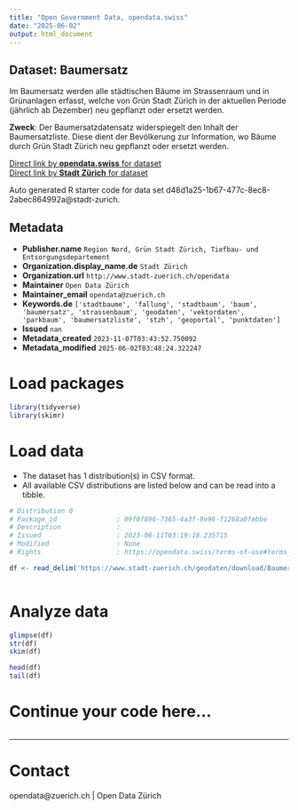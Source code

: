 ```yaml
---
title: "Open Government Data, opendata.swiss"
date: "2025-06-02"
output: html_document
---
```


## Dataset: Baumersatz

Im Baumersatz werden alle städtischen Bäume im Strassenraum und in Grünanlagen erfasst, welche von Grün Stadt Zürich in der aktuellen Periode (jährlich ab Dezember) neu gepflanzt oder ersetzt werden.

**Zweck**: Der Baumersatzdatensatz widerspiegelt den Inhalt der Baumersatzliste. Diese dient der Bevölkerung zur Information, wo Bäume durch Grün Stadt Zürich neu gepflanzt oder  ersetzt werden.

[Direct link by **opendata.swiss** for dataset](https://opendata.swiss/de/dataset/baumersatz1)<br>
[Direct link by **Stadt Zürich** for dataset](https://data.stadt-zuerich.ch/dataset/geo_baumersatz)

Auto generated R starter code for data set d48d1a25-1b67-477c-8ec8-2abec864992a@stadt-zurich.

## Metadata

- **Publisher.name** `Region Nord, Grün Stadt Zürich, Tiefbau- und Entsorgungsdepartement`
- **Organization.display_name.de** `Stadt Zürich`
- **Organization.url** `http://www.stadt-zuerich.ch/opendata`
- **Maintainer** `Open Data Zürich`
- **Maintainer_email** `opendata@zuerich.ch`
- **Keywords.de** `['stadtbaume', 'fallung', 'stadtbaum', 'baum', 'baumersatz', 'strassenbaum', 'geodaten', 'vektordaten', 'parkbaum', 'baumersatzliste', 'stzh', 'geoportal', 'punktdaten']`
- **Issued** `nan`
- **Metadata_created** `2023-11-07T03:43:52.750092`
- **Metadata_modified** `2025-06-02T03:48:24.322247`


# Load packages

```r

library(tidyverse)
library(skimr)

```

# Load data

-   The dataset has 1 distribution(s) in CSV format.
-   All available CSV distributions are listed below and can be read into a tibble.

```r

# Distribution 0
# Package_id               : 09f0f896-7365-4a3f-9e96-f1268a0febbe
# Description              : 
# Issued                   : 2023-06-11T03:19:18.235715
# Modified                 : None
# Rights                   : https://opendata.swiss/terms-of-use#terms_open

df <- read_delim('https://www.stadt-zuerich.ch/geodaten/download/Baumersatz?format=10008')



```

# Analyze data

```r

glimpse(df)
str(df)
skim(df)

head(df)
tail(df)

```

# Continue your code here...

```r

```

------------------------------------------------------------------------

# Contact

opendata@zuerich.ch | Open Data Zürich
